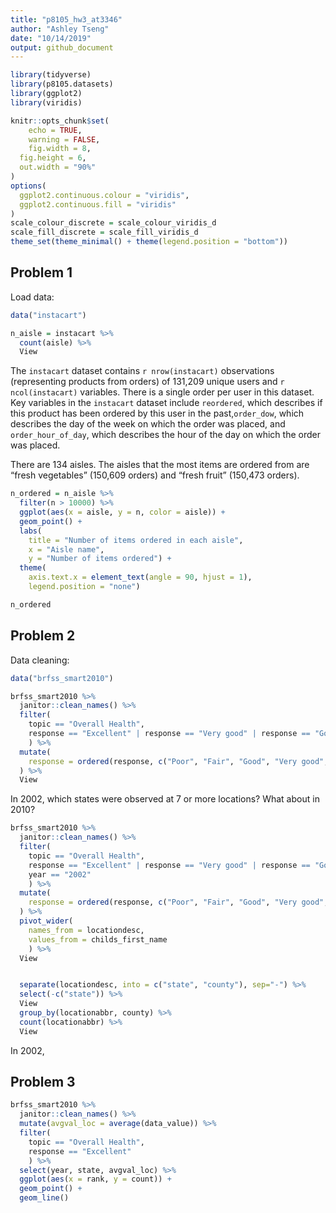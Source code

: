 ```yaml
---
title: "p8105_hw3_at3346"
author: "Ashley Tseng"
date: "10/14/2019"
output: github_document
---
```


```r
library(tidyverse)
library(p8105.datasets)
library(ggplot2)
library(viridis)

knitr::opts_chunk$set(
	echo = TRUE,
	warning = FALSE,
	fig.width = 8, 
  fig.height = 6,
  out.width = "90%"
)
options(
  ggplot2.continuous.colour = "viridis",
  ggplot2.continuous.fill = "viridis"
)
scale_colour_discrete = scale_colour_viridis_d
scale_fill_discrete = scale_fill_viridis_d
theme_set(theme_minimal() + theme(legend.position = "bottom"))
```

## Problem 1

Load data:
```r
data("instacart") 

n_aisle = instacart %>% 
  count(aisle) %>% 
  View
```
The `instacart` dataset contains `r nrow(instacart)` observations (representing products from orders) of 131,209 unique users and `r ncol(instacart)` variables. There is a single order per user in this dataset. Key variables in the `instacart` dataset include `reordered`, which describes if this product has been ordered by this user in the past,`order_dow`, which describes the day of the week on which the order was placed, and
`order_hour_of_day`, which describes the hour of the day on which the order was placed. 

There are 134 aisles. The aisles that the most items are ordered from are "fresh vegetables" (150,609 orders) and "fresh fruit" (150,473 orders).

```r
n_ordered = n_aisle %>% 
  filter(n > 10000) %>% 
  ggplot(aes(x = aisle, y = n, color = aisle)) +
  geom_point() +
  labs(
    title = "Number of items ordered in each aisle",
    x = "Aisle name",
    y = "Number of items ordered") +
  theme(
    axis.text.x = element_text(angle = 90, hjust = 1),
    legend.position = "none")

n_ordered
```



## Problem 2

Data cleaning:
```r
data("brfss_smart2010") 

brfss_smart2010 %>% 
  janitor::clean_names() %>% 
  filter(
    topic == "Overall Health",
    response == "Excellent" | response == "Very good" | response == "Good" | response == "Fair" | response == "Poor"
    ) %>% 
  mutate(
    response = ordered(response, c("Poor", "Fair", "Good", "Very good", "Excellent"))
  ) %>% 
  View
```

In 2002, which states were observed at 7 or more locations? What about in 2010?
```r
brfss_smart2010 %>% 
  janitor::clean_names() %>% 
  filter(
    topic == "Overall Health",
    response == "Excellent" | response == "Very good" | response == "Good" | response == "Fair" | response == "Poor",
    year == "2002"
    ) %>% 
  mutate(
    response = ordered(response, c("Poor", "Fair", "Good", "Very good", "Excellent"))
  ) %>% 
  pivot_wider(
    names_from = locationdesc,
    values_from = childs_first_name
    ) %>% 
  View


  separate(locationdesc, into = c("state", "county"), sep="-") %>% 
  select(-c("state")) %>% 
  View
  group_by(locationabbr, county) %>% 
  count(locationabbr) %>%
  View
```
In 2002, 


## Problem 3
```r
brfss_smart2010 %>% 
  janitor::clean_names() %>% 
  mutate(avgval_loc = average(data_value)) %>% 
  filter(
    topic == "Overall Health",
    response == "Excellent"
    ) %>% 
  select(year, state, avgval_loc) %>% 
  ggplot(aes(x = rank, y = count)) + 
  geom_point() +
  geom_line()
```

